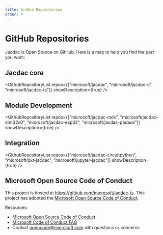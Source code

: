 ```yaml
---
title: GitHub Repositories
order: 4
---
```


# GitHub Repositories

Jacdac is Open Source on GitHub. Here is a map to help you find the part you want:

## Jacdac core

<GithubRepositoryList repos={["microsoft/jacdac", "microsoft/jacdac-c", "microsoft/jacdac-ts"]} showDescription={true} />

## Module Development

<GithubRepositoryList repos={["microsoft/jacdac-mdk", "microsoft/jacdac-stm32x0", "microsoft/jacdac-esp32", "microsoft/jacdac-padauk"]} showDescription={true} />

## Integration

<GithubRepositoryList repos={["microsoft/jacdac-circuitpython", "microsoft/pxt-jacdac", "microsoft/jupyter-jacdac"]} showDescription={true} />

## Microsoft Open Source Code of Conduct

This project is hosted at https://github.com/microsoft/jacdac-ts. This project has adopted the [Microsoft Open Source Code of Conduct](https://opensource.microsoft.com/codeofconduct/).

Resources:

- [Microsoft Open Source Code of Conduct](https://opensource.microsoft.com/codeofconduct/)
- [Microsoft Code of Conduct FAQ](https://opensource.microsoft.com/codeofconduct/faq/)
- Contact [opencode@microsoft.com](mailto:opencode@microsoft.com) with questions or concerns

